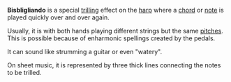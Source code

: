 '''Bisbligliando''' is a special [[trill]]ing effect on the [[harp]] where a [[chord]] or [[note]] is played quickly over and over again.

Usually, it is with both hands playing different strings but the same [[pitch]]es.  This is possible because of enharmonic spellings created by the pedals.

It can sound like strumming a guitar or even "watery".



On sheet music, it is represented by three thick lines connecting the notes to be trilled.